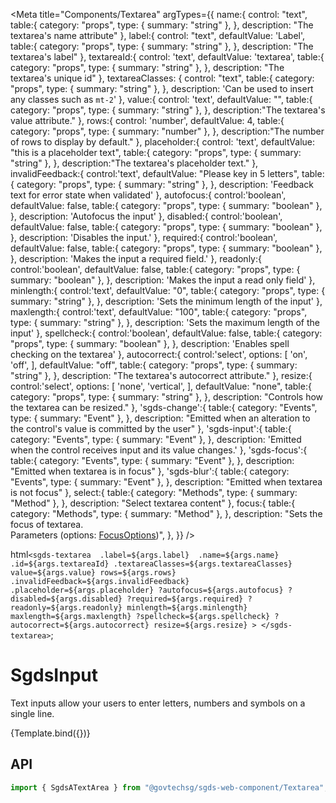 
<Meta
  title="Components/Textarea"
  argTypes={{
    name:{
      control: "text",
      table:{ 
        category: "props",
        type: { summary: "string" },
      },
      description: "The textarea's name attribute"
    },
    label:{
      control: "text",
      defaultValue: 'Label',
      table:{ 
        category: "props",
        type: { summary: "string" },
      },
      description: "The textarea's label"
    },
    textareaId:{
      control: 'text',
      defaultValue: 'textarea',
      table:{ 
        category: "props",
        type: { summary: "string" },
      },
      description: "The textarea's unique id"
    },
    textareaClasses: { 
      control: "text",
      table:{ 
        category: "props",
        type: { summary: "string" },
      },
      description: 'Can be used to insert any classes such as `mt-2`'
    },
    value:{
      control: 'text',
      defaultValue: "",
      table:{ 
        category: "props",
        type: { summary: "string" },
      },
      description:"The textarea's value attribute."
    },
    rows:{
      control: 'number',
      defaultValue: 4,
      table:{ 
        category: "props",
        type: { summary: "number" },
      },
      description:"The number of rows to display by default."
    },
    placeholder:{
      control: 'text',
      defaultValue: "this is a placeholder text",
      table:{ 
        category: "props",
        type: { summary: "string" },
      },
      description:"The textarea's placeholder text."
    },
    invalidFeedback:{
      control:'text',
      defaultValue: "Please key in 5 letters",
      table:{ 
        category: "props",
        type: { summary: "string" },
      },
      description: 'Feedback text for error state when validated'
    },
    autofocus:{
      control:'boolean',
      defaultValue: false,
      table:{ 
        category: "props",
        type: { summary: "boolean" },
      },
      description: 'Autofocus the input'
    },
    disabled:{
      control:'boolean',
      defaultValue: false,
      table:{ 
        category: "props",
        type: { summary: "boolean" },
      },
      description: 'Disables the input.'
    },
    required:{
      control:'boolean',
      defaultValue: false,
      table:{ 
        category: "props",
        type: { summary: "boolean" },
      },
      description: 'Makes the input a required field.'
    },
    readonly:{
      control:'boolean',
      defaultValue: false,
      table:{ 
        category: "props",
        type: { summary: "boolean" },
      },
      description: 'Makes the input a read only field'
    },
    minlength:{
      control:'text',
      defaultValue: "0",
      table:{ 
        category: "props",
        type: { summary: "string" },
      },
      description: 'Sets the minimum length of the input'
    },
    maxlength:{
      control:'text',
      defaultValue: "100",
      table:{ 
        category: "props",
        type: { summary: "string" },
      },
      description: 'Sets the maximum length of the input'
    },
    spellcheck:{
      control:'boolean',
      defaultValue: false,
      table:{ 
        category: "props",
        type: { summary: "boolean" },
      },
      description: 'Enables spell checking on the textarea'
    },
    autocorrect:{
      control:'select',
      options: [
        'on',
        'off',
      ],
      defaultValue: "off",
      table:{ 
        category: "props",
        type: { summary: "string" },
      },
      description: "The textarea's autocorrect attribute."
    },
    resize:{
      control:'select',
      options: [
        'none',
        'vertical',
      ],
      defaultValue: "none",
      table:{ 
        category: "props",
        type: { summary: "string" },
      },
      description: "Controls how the textarea can be resized."
    },
    'sgds-change':{
      table:{ 
        category: "Events",
        type: { summary: "Event" },
      },
      description: "Emitted when an alteration to the control's value is committed by the user"
    },
    'sgds-input':{
      table:{ 
        category: "Events",
        type: { summary: "Event" },
      },
      description: 'Emitted when the control receives input and its value changes.'
    },
    'sgds-focus':{
      table:{ 
        category: "Events",
        type: { summary: "Event" },
      },
      description: "Emitted when textarea is in focus"
    },
    'sgds-blur':{
      table:{ 
        category: "Events",
        type: { summary: "Event" },
      },
      description: "Emitted when textarea is not focus"
    },
    select:{
      table:{ 
        category: "Methods",
        type: { summary: "Method" },
      },
      description: "Select textarea content"
    },
    focus:{
      table:{ 
        category: "Methods",
        type: { summary: "Method" },
      },
      description: "Sets the focus of textarea. <br>Parameters (options: [FocusOptions](https://developer.mozilla.org/en-US/docs/Web/API/HTMLElement/focus#parameters))",
    },
  }}
/>

  html`
    <sgds-textarea 
      .label=${args.label} 
      .name=${args.name}
      .id=${args.textareaId}
      .textareaClasses=${args.textareaClasses}
      value=${args.value}
      rows=${args.rows}
      .invalidFeedback=${args.invalidFeedback}
      .placeholder=${args.placeholder}
      ?autofocus=${args.autofocus}
      ?disabled=${args.disabled}
      ?required=${args.required}
      ?readonly=${args.readonly}
      minlength=${args.minlength}
      maxlength=${args.maxlength}
      ?spellcheck=${args.spellcheck}
      ?autocorrect=${args.autocorrect}
      resize=${args.resize}
    >
    </sgds-textarea>
  `;

# SgdsInput

Text inputs allow your users to enter letters, numbers and symbols on a single line.

<Canvas>
  <Story name="Basic" args={{ name: "textarea" }}>
    {Template.bind({})}
  </Story>
</Canvas>

## API

```jsx
import { SgdsATextArea } from "@govtechsg/sgds-web-component/Textarea";
```

<ArgsTable story="Basic" />

